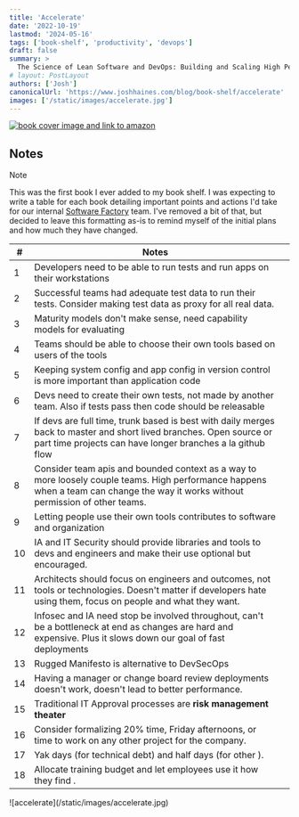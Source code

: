 ```yaml
---
title: 'Accelerate'
date: '2022-10-19'
lastmod: '2024-05-16'
tags: ['book-shelf', 'productivity', 'devops']
draft: false
summary: >
  The Science of Lean Software and DevOps: Building and Scaling High Performing Technology Organizations
# layout: PostLayout
authors: ['Josh']
canonicalUrl: 'https://www.joshhaines.com/blog/book-shelf/accelerate'
images: ['/static/images/accelerate.jpg']
---
```


<div className="mx-auto w-1/3">
  <a href="https://www.amazon.com/Accelerate-Software-Performing-Technology-Organizations/dp/1942788339">
    <img
      alt="book cover image and link to amazon"
      src="https://m.media-amazon.com/images/I/41hkgXYVN+L._SY445_SX342_.jpg"
    />
  </a>
</div>

## Notes

> [!NOTE]
> This was the first book I ever added to my book shelf. I was expecting to write a table for each book detailing important points and actions I'd take for our internal [Software Factory](/blog/sf-history-1) team. I've removed a bit of that, but decided to leave this formatting as-is to remind myself of the initial plans and how much they have changed.

| #   | Notes                                                                                                                                                                             |     |
| --- | --------------------------------------------------------------------------------------------------------------------------------------------------------------------------------- | --- |
| 1   | Developers need to be able to run tests and run apps on their workstations                                                                                                        |
| 2   | Successful teams had adequate test data to run their tests. Consider making test data as proxy for all real data.                                                                 |
| 3   | Maturity models don't make sense, need capability models for evaluating                                                                                                           |
| 4   | Teams should be able to choose their own tools based on users of the tools                                                                                                        |
| 5   | Keeping system config and app config in version control is more important than application code                                                                                   |
| 6   | Devs need to create their own tests, not made by another team. Also if tests pass then code should be releasable                                                                  |
| 7   | If devs are full time, trunk based is best with daily merges back to master and short lived branches. Open source or part time projects can have longer branches a la github flow |
| 8   | Consider team apis and bounded context as a way to more loosely couple teams. High performance happens when a team can change the way it works without permission of other teams. |
| 9   | Letting people use their own tools contributes to software and organization                                                                                                       |
| 10  | IA and IT Security should provide libraries and tools to devs and engineers and make their use optional but encouraged.                                                           |
| 11  | Architects should focus on engineers and outcomes, not tools or technologies. Doesn't matter if developers hate using them, focus on people and what they want.                   |
| 12  | Infosec and IA need stop be involved throughout, can't be a bottleneck at end as changes are hard and expensive. Plus it slows down our goal of fast deployments                  |
| 13  | Rugged Manifesto is alternative to DevSecOps                                                                                                                                      |
| 14  | Having a manager or change board review deployments doesn't work, doesn't lead to better performance.                                                                             |
| 15  | Traditional IT Approval processes are **risk management theater**                                                                                                                 |
| 16  | Consider formalizing 20% time, Friday afternoons, or time to work on any other project for the company.                                                                           |
| 17  | Yak days (for technical debt) and half days (for other ).                                                                                                                         |
| 18  | Allocate training budget and let employees use it how they find .                                                                                                                 |

<div className="-mx-2 flex flex-wrap justify-center overflow-hidden xl:-mx-2">
  <div className="my-1 w-full overflow-hidden px-2 xl:my-1 xl:w-3/4 xl:px-2">
    ![accelerate](/static/images/accelerate.jpg)
  </div>
</div>
